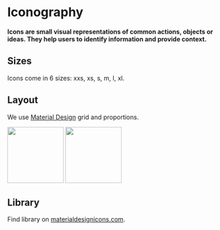 
# Iconography

**Icons are small visual representations of common actions, objects or ideas. They help users to identify information and provide context.**

## Sizes

Icons come in 6 sizes: xxs, xs, s, m, l, xl.

<DemoBlock demo="default" />

## Layout

We use [Material Design](https://material.io/archive/guidelines/style/icons.html) grid and proportions.

<FlexBox orientation={Orientation.horizontal}>
    <img src="assets/iconography-layout.png" width="128" />
    <img src="assets/iconography-keylines.png" width="128" />
</FlexBox>

## Library

Find library on [materialdesignicons.com](https://materialdesignicons.com/).
